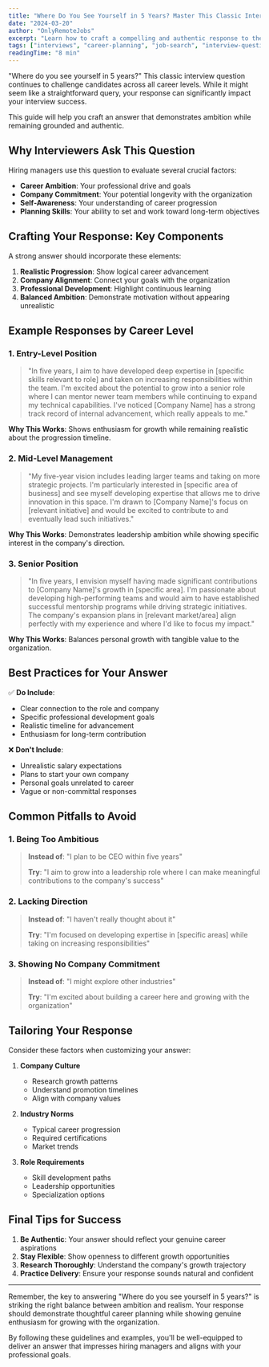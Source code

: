 ```yaml
---
title: "Where Do You See Yourself in 5 Years? Master This Classic Interview Question"
date: "2024-03-20"
author: "OnlyRemoteJobs"
excerpt: "Learn how to craft a compelling and authentic response to the age-old interview question about your five-year career vision."
tags: ["interviews", "career-planning", "job-search", "interview-questions"]
readingTime: "8 min"
---
```


"Where do you see yourself in 5 years?" This classic interview question continues to challenge candidates across all career levels. While it might seem like a straightforward query, your response can significantly impact your interview success.

This guide will help you craft an answer that demonstrates ambition while remaining grounded and authentic.

## Why Interviewers Ask This Question

Hiring managers use this question to evaluate several crucial factors:

- **Career Ambition**: Your professional drive and goals
- **Company Commitment**: Your potential longevity with the organization
- **Self-Awareness**: Your understanding of career progression
- **Planning Skills**: Your ability to set and work toward long-term objectives

## Crafting Your Response: Key Components

A strong answer should incorporate these elements:

1. **Realistic Progression**: Show logical career advancement
2. **Company Alignment**: Connect your goals with the organization
3. **Professional Development**: Highlight continuous learning
4. **Balanced Ambition**: Demonstrate motivation without appearing unrealistic

## Example Responses by Career Level

### 1. Entry-Level Position

> "In five years, I aim to have developed deep expertise in [specific skills relevant to role] and taken on increasing responsibilities within the team. I'm excited about the potential to grow into a senior role where I can mentor newer team members while continuing to expand my technical capabilities. I've noticed [Company Name] has a strong track record of internal advancement, which really appeals to me."

**Why This Works**: Shows enthusiasm for growth while remaining realistic about the progression timeline.

### 2. Mid-Level Management

> "My five-year vision includes leading larger teams and taking on more strategic projects. I'm particularly interested in [specific area of business] and see myself developing expertise that allows me to drive innovation in this space. I'm drawn to [Company Name]'s focus on [relevant initiative] and would be excited to contribute to and eventually lead such initiatives."

**Why This Works**: Demonstrates leadership ambition while showing specific interest in the company's direction.

### 3. Senior Position

> "In five years, I envision myself having made significant contributions to [Company Name]'s growth in [specific area]. I'm passionate about developing high-performing teams and would aim to have established successful mentorship programs while driving strategic initiatives. The company's expansion plans in [relevant market/area] align perfectly with my experience and where I'd like to focus my impact."

**Why This Works**: Balances personal growth with tangible value to the organization.

## Best Practices for Your Answer

✅ **Do Include**:

- Clear connection to the role and company
- Specific professional development goals
- Realistic timeline for advancement
- Enthusiasm for long-term contribution

❌ **Don't Include**:

- Unrealistic salary expectations
- Plans to start your own company
- Personal goals unrelated to career
- Vague or non-committal responses

## Common Pitfalls to Avoid

### 1. Being Too Ambitious

> **Instead of**: "I plan to be CEO within five years"
>
> **Try**: "I aim to grow into a leadership role where I can make meaningful contributions to the company's success"

### 2. Lacking Direction

> **Instead of**: "I haven't really thought about it"
>
> **Try**: "I'm focused on developing expertise in [specific areas] while taking on increasing responsibilities"

### 3. Showing No Company Commitment

> **Instead of**: "I might explore other industries"
>
> **Try**: "I'm excited about building a career here and growing with the organization"

## Tailoring Your Response

Consider these factors when customizing your answer:

1. **Company Culture**

   - Research growth patterns
   - Understand promotion timelines
   - Align with company values

2. **Industry Norms**

   - Typical career progression
   - Required certifications
   - Market trends

3. **Role Requirements**
   - Skill development paths
   - Leadership opportunities
   - Specialization options

## Final Tips for Success

1. **Be Authentic**: Your answer should reflect your genuine career aspirations
2. **Stay Flexible**: Show openness to different growth opportunities
3. **Research Thoroughly**: Understand the company's growth trajectory
4. **Practice Delivery**: Ensure your response sounds natural and confident

---

Remember, the key to answering "Where do you see yourself in 5 years?" is striking the right balance between ambition and realism. Your response should demonstrate thoughtful career planning while showing genuine enthusiasm for growing with the organization.

By following these guidelines and examples, you'll be well-equipped to deliver an answer that impresses hiring managers and aligns with your professional goals.
